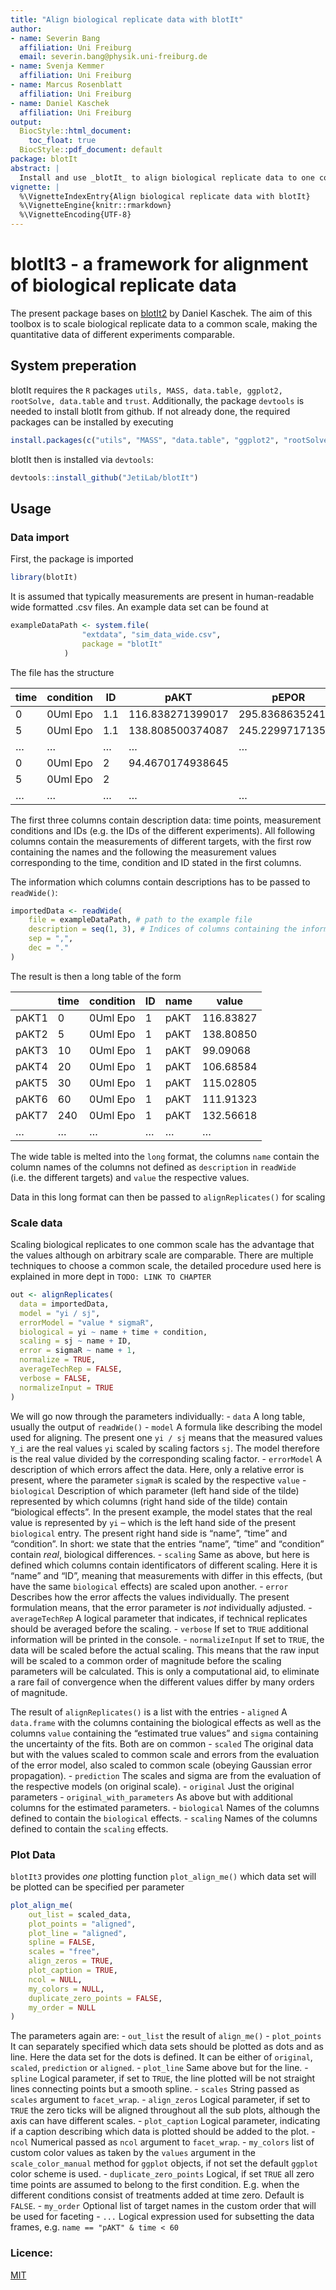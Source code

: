 ```yaml
---
title: "Align biological replicate data with blotIt"
author:
- name: Severin Bang
  affiliation: Uni Freiburg
  email: severin.bang@physik.uni-freiburg.de
- name: Svenja Kemmer
  affiliation: Uni Freiburg
- name: Marcus Rosenblatt
  affiliation: Uni Freiburg
- name: Daniel Kaschek
  affiliation: Uni Freiburg
output:
  BiocStyle::html_document:
    toc_float: true
  BiocStyle::pdf_document: default
package: blotIt
abstract: |
  Install and use _blotIt_ to align biological replicate data to one common scale.
vignette: |
  %\VignetteIndexEntry{Align biological replicate data with blotIt}
  %\VignetteEngine{knitr::rmarkdown}
  %\VignetteEncoding{UTF-8}
---
```


# blotIt3 - a framework for alignment of biological replicate data

The present package bases on [blotIt2](https://github.com/dkaschek/blotIt2) by Daniel Kaschek. The aim of this toolbox is to scale biological replicate data to a common scale, making the quantitative data of different experiments comparable.

## System preperation

blotIt requires the `R` packages `utils, MASS, data.table, ggplot2, rootSolve, data.table` and `trust`. Additionally, the package `devtools` is needed to install blotIt from github. If not already done, the required packages can be installed by executing

```r
install.packages(c("utils", "MASS", "data.table", "ggplot2", "rootSolve", "trust", "devtools", "data.table"))
```
blotIt then is installed via `devtools`:
```r
devtools::install_github("JetiLab/blotIt")
```
## Usage

### Data import
First, the package is imported
```r
library(blotIt)
```
It is assumed that typically measurements are present in human-readable wide formatted .csv files. An example data set can be found at
```r
exampleDataPath <- system.file(
                "extdata", "sim_data_wide.csv",
                package = "blotIt"
            )
```
The file has the structure

|time|	condition|	ID|	pAKT|	pEPOR|	pJAK2|...|
|--- | --- | --- | --- | ---|--- | ---|
|0	|0Uml Epo	|1.1	|116.838271399017|	295.836863524109| |...
|5	|0Uml Epo	|1.1	|138.808500374087|	245.229971713582| |...
|...|...|...|...|...|...|...
0	|0Uml Epo	|2	|94.4670174938645|		|293.604761934545|	...
5	|0Uml Epo	|2	|	|	|398.958892340432|	...
|...|...|...|...|...|...|...

The first three columns contain description data: time points, measurement conditions and IDs (e.g. the IDs of the different experiments). All following columns contain the measurements of different targets, with the first row containing the names and the following the measurement values corresponding to the time, condition and ID stated in the first columns.

The information which columns contain descriptions has to be passed to `readWide()`:
```r
importedData <- readWide(
    file = exampleDataPath, # path to the example file
    description = seq(1, 3), # Indices of columns containing the information
    sep = ",",
    dec = "."
)
```
The result is then a long table of the form

|    |time| condition| ID|  name |    value|
|--- | --- | --- | --- | ---|--- |
pAKT1|       0|  0Uml Epo|  1|  pAKT| 116.83827
pAKT2|       5|  0Uml Epo|  1|  pAKT| 138.80850
pAKT3|      10|  0Uml Epo|  1|  pAKT|  99.09068
pAKT4|      20|  0Uml Epo|  1|  pAKT| 106.68584
pAKT5|      30|  0Uml Epo|  1|  pAKT| 115.02805
pAKT6|      60|  0Uml Epo|  1|  pAKT| 111.91323
pAKT7|     240|  0Uml Epo|  1|  pAKT| 132.56618
|...|...| ...| ...|...|...|

The wide table is melted into the `long` format, the columns `name` contain the column names of the columns not defined as `description` in `readWide` (i.e. the different targets) and `value` the respective values.

Data in this long format can then be passed to `alignReplicates()` for scaling

### Scale data
Scaling biological replicates to one common scale has the advantage that the values although on arbitrary scale are comparable. There are multiple techniques to choose a common scale, the detailed procedure used here is explained in more dept in `TODO: LINK TO CHAPTER`

```r
out <- alignReplicates(
  data = importedData,
  model = "yi / sj",
  errorModel = "value * sigmaR",
  biological = yi ~ name + time + condition,
  scaling = sj ~ name + ID,
  error = sigmaR ~ name + 1,
  normalize = TRUE,
  averageTechRep = FALSE,
  verbose = FALSE,
  normalizeInput = TRUE
)
```
We will go now through the parameters individually:
- `data` A long table, usually the output of `readWide()`
- `model` A formula like describing the model used for aligning. The present one `yi / sj` means that the measured values `Y_i` are the real values `yi` scaled by scaling factors `sj`. The model therefore is the real value divided by the corresponding scaling factor.
- `errorModel` A description of which errors affect the data. Here, only a relative error is present, where the parameter `sigmaR` is scaled by the respective `value`
- `biological` Description of which parameter (left hand side of the tilde) represented by which columns (right hand side of the tilde) contain "biological effects". In the present example, the model states that the real value is represented by `yi` -- which is the left hand side of the present `biological` entry. The present right hand side is "name", "time" and "condition".
In short: we state that the entries "name", "time" and "condition" contain _real_, biological differences.
- `scaling` Same as above, but here is defined which columns contain identificators of different scaling. Here it is "name" and "ID", meaning that measurements with differ in this effects, (but have the same `biological` effects) are scaled upon another.
- `error` Describes how the error affects the values individually. The present formulation means, that the error parameter is _not_ individually adjusted.
- `averageTechRep` A logical parameter that indicates, if technical replicates should be averaged before the scaling.
- `verbose` If set to `TRUE` additional information will be printed in the console.
- `normalizeInput` If set to `TRUE`, the data will be scaled before the actual scaling. This means that the raw input will be scaled to a common order of magnitude before the scaling parameters will be calculated. This is only a computational aid, to eliminate a rare fail of convergence when the different values differ by many orders of magnitude.

The result of `alignReplicates()` is a list with the entries
- `aligned` A `data.frame` with the columns containing the biological effects as well as the columns `value` containing the "estimated true values" and `sigma` containing the uncertainty of the fits. Both are on common 
- `scaled` The original data but with the values scaled to common scale and errors from the evaluation of the error model, also scaled to common scale (obeying Gaussian error propagation).
- `prediction` The scales and sigma are from the evaluation of the respective models (on original scale).
- `original` Just the original parameters
- `original_with_parameters` As above but with additional columns for the estimated parameters. 
- `biological` Names of the columns defined to contain the `biological` effects.
- `scaling` Names of the columns defined to contain the `scaling` effects.

### Plot Data
`blotIt3` provides _one_ plotting function `plot_align_me()` which data set will be plotted can be specified per parameter
```r
plot_align_me(
    out_list = scaled_data,
    plot_points = "aligned",
    plot_line = "aligned",
    spline = FALSE,
    scales = "free",
    align_zeros = TRUE,
    plot_caption = TRUE,
    ncol = NULL,
    my_colors = NULL,
    duplicate_zero_points = FALSE,
    my_order = NULL
)
```
The parameters again are:
- `out_list` the result of `align_me()`
- `plot_points` It can separately specified which data sets should be plotted as dots and as line. Here the data set for the dots is defined. It can be either of `original`, `scaled`, `prediction` or `aligned`.
- `plot_line` Same above but for the line.
- `spline` Logical parameter, if set to `TRUE`, the line plotted will be not straight lines connecting points but a smooth spline.
- `scales` String passed as `scales` argument to `facet_wrap`.
- `align_zeros` Logical parameter, if set to `TRUE` the zero ticks will be aligned throughout all the sub plots, although the axis can have different scales.
- `plot_caption` Logical parameter, indicating if a caption describing which data is plotted should be added to the plot.
- `ncol` Numerical passed as `ncol` argument to `facet_wrap`.
- `my_colors` list of custom color values as taken by the `values` argument in the `scale_color_manual` method for `ggplot` objects, if not set the default `ggplot` color scheme is used.
- `duplicate_zero_points` Logical, if set `TRUE` all zero time points are assumed to belong to the first condition. E.g. when the different conditions consist of treatments added at time zero. Default is `FALSE`.
- `my_order` Optional list of target names in the custom order that will be used for faceting
- `...` Logical expression used for subsetting the data frames, e.g. `name == "pAKT" & time < 60`


### Licence:
[MIT](https://mit-license.org/)

